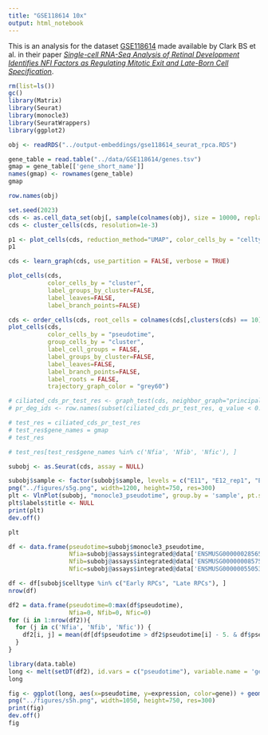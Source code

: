 ```yaml
---
title: "GSE118614 10x"
output: html_notebook
---
```


This is an analysis for the dataset [GSE118614](https://www.ncbi.nlm.nih.gov/geo/query/acc.cgi?acc=GSE118614) made available by Clark BS et al. in their paper [_Single-cell RNA-Seq Analysis of Retinal Development Identifies NFI Factors as Regulating Mitotic Exit and Late-Born Cell Specification_](https://www.sciencedirect.com/science/article/abs/pii/S0896627319303459).



```r
rm(list=ls())
gc()
library(Matrix)
library(Seurat)
library(monocle3)
library(SeuratWrappers)
library(ggplot2)
```


```r
obj <- readRDS("../output-embeddings/gse118614_seurat_rpca.RDS")
```

```r
gene_table = read.table("../data/GSE118614/genes.tsv")
gmap = gene_table[['gene_short_name']]
names(gmap) <- rownames(gene_table)
gmap
```


```r
row.names(obj)
```


```r
set.seed(2023)
cds <- as.cell_data_set(obj[, sample(colnames(obj), size = 10000, replace=F)])
cds <- cluster_cells(cds, resolution=1e-3)
```

```r
p1 <- plot_cells(cds, reduction_method="UMAP", color_cells_by = "celltype", show_trajectory_graph = FALSE)
p1
```
```r
cds <- learn_graph(cds, use_partition = FALSE, verbose = TRUE)
```

```r
plot_cells(cds,
           color_cells_by = "cluster",
           label_groups_by_cluster=FALSE,
           label_leaves=FALSE,
           label_branch_points=FALSE)
```

```r
cds <- order_cells(cds, root_cells = colnames(cds[,clusters(cds) == 10]))
plot_cells(cds,
           color_cells_by = "pseudotime",
           group_cells_by = "cluster",
           label_cell_groups = FALSE,
           label_groups_by_cluster=FALSE,
           label_leaves=FALSE,
           label_branch_points=FALSE,
           label_roots = FALSE,
           trajectory_graph_color = "grey60")
```
```r
# ciliated_cds_pr_test_res <- graph_test(cds, neighbor_graph="principal_graph", cores=4)
# pr_deg_ids <- row.names(subset(ciliated_cds_pr_test_res, q_value < 0.05))
```
```r
# test_res = ciliated_cds_pr_test_res
# test_res$gene_names = gmap
# test_res
```

```r
# test_res[test_res$gene_names %in% c('Nfia', 'Nfib', 'Nfic'), ]
```


```r
subobj <- as.Seurat(cds, assay = NULL)
```

```r
subobj$sample <- factor(subobj$sample, levels = c("E11", "E12_rep1", "E14_rep1", "E14_rep2", "E16", "E18_rep2", "E18_rep3", "P0", "P2_rep2", "P2_rep3", "P5", "P8_rep1", "P8_rep2", "P14"))
png("../figures/s5g.png", width=1200, height=750, res=300)
plt <- VlnPlot(subobj, "monocle3_pseudotime", group.by = 'sample', pt.size = .1) + NoLegend()
plt$labels$title <- NULL
print(plt)
dev.off()

plt
```

```r
df <- data.frame(pseudotime=subobj$monocle3_pseudotime, 
                 Nfia=subobj@assays$integrated@data['ENSMUSG00000028565', ],
                 Nfib=subobj@assays$integrated@data['ENSMUSG00000008575', ],
                 Nfic=subobj@assays$integrated@data['ENSMUSG00000055053', ])

df <- df[subobj$celltype %in% c("Early RPCs", "Late RPCs"), ]
nrow(df)
```




```r
df2 = data.frame(pseudotime=0:max(df$pseudotime),
                 Nfia=0, Nfib=0, Nfic=0)
for (i in 1:nrow(df2)){
  for (j in c('Nfia', 'Nfib', 'Nfic')) {
    df2[i, j] = mean(df[df$pseudotime > df2$pseudotime[i] - 5. & df$pseudotime < df2$pseudotime[i] + 5., j])
  }
}
```

```r
library(data.table)
long <- melt(setDT(df2), id.vars = c("pseudotime"), variable.name = 'gene', value.name='expression')
long
```


```r
fig <- ggplot(long, aes(x=pseudotime, y=expression, color=gene)) + geom_line(size=1.) + theme_classic() 
png("../figures/s5h.png", width=1050, height=750, res=300)
print(fig)
dev.off()
fig
```